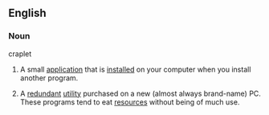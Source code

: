 ==English==

===Noun===
craplet

# {{computers|internet|slang}} A small [[application]] that is [[installed]] on your computer when you install another program.
# {{computers|internet|slang}} A [[redundant]] [[utility]] purchased on a new (almost always brand-name) PC. These programs tend to eat [[resources]] without being of much use.